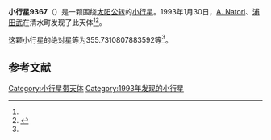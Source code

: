 {{Infobox planet
| bgcolour = #FFFFC0
| name = 9367
| symbol = 
| image = 
| caption = 
| discovery = yes
| discovery_ref = 
| discoverer = [[A._Natori|A. Natori]]、[[浦田武|浦田武]]
| discovery_site = [[清水町|清水町]] 
| discovered = 1993年1月30日
| designations = yes
| mp_name = 
| named_after = 
| alt_names = 1993 BO3/ 1981 RA5 / 1995 UD8
| mp_category = [[主带小行星|主带小行星]]
| orbit_ref = <ref name="a">[http://ssd.jpl.nasa.gov/sbdb.cgi?sstr=9367 9367] {{Wayback|url=http://ssd.jpl.nasa.gov/sbdb.cgi?sstr=9367 |date=20210830135754 }}，小行星數據庫瀏覽器（JPL Small-Body Database Browser）－[[美国国家航空航天局|美国国家航空航天局]]喷气推进实验室</ref>
| epoch = 2456400.5 (2013年4月18日更新)
| aphelion = {{convert|2.600032610916585|AU|km|3|abbr=on|lk=out}}
| perihelion = {{convert|1.948102156328078|AU|km|3|abbr=on}}
| semimajor = {{convert|2.274067383622332|AU|km|3|abbr=on}}
| eccentricity = 0.14334018
| period = 1252.574081 [[日|日]]<br />3.43[[儒略年|儒略年]]
| avg_speed = 
| inclination = 4.591224145455318
| asc_node = 84.62568105675497
| mean_anomaly = 
| arg_peri = 355.7310807883592
| satellites = 
| physical_characteristics = yes
| dimensions = 
| mass = 
| density = 
| surface_grav = 
| escape_velocity = 
| sidereal_day = 
| axial_tilt = 
| pole_ecliptic_lat = 
| pole_ecliptic_lon = 
| albedo = 
| temperatures= 
| temp_name1 = 
| mean_temp_1 = 
| max_temp_1 = 
| temp_name2 = 
| max_temp_2 = 
| spectral_type = 
| abs_magnitude = 355.7310807883592
}}

'''小行星9367'''（{{lang-en|9367}}）是一颗围绕[[太阳|太阳]][[公转|公转]]的[[小行星|小行星]]。1993年1月30日，[[A._Natori|A. Natori]]、[[浦田武|浦田武]]在清水町发现了此天体<ref name="a" /><ref>{{cite news|title=小行星列表|url=http://cfa-www.harvard.edu/iau/lists/NumberedMPs.txt|accessdate=2013-07-08|newspaper=哈佛大学|archive-date=2008-05-17|archive-url=https://web.archive.org/web/20080517010638/http://cfa-www.harvard.edu/iau/lists/NumberedMPs.txt|dead-url=no}}</ref>。

这颗小行星的[[绝对星等|绝对星等]]为355.7310807883592等<ref name="a" />。

==参考文献==
{{reflist}}
{{Minor Planet Number|[[小行星9366|小行星9366]]|[[小行星9368|小行星9368]]}}

{{小天体}}

[[Category:小行星带天体|Category:小行星带天体]]
[[Category:1993年发现的小行星|Category:1993年发现的小行星]]

{{asteroid-stub}}